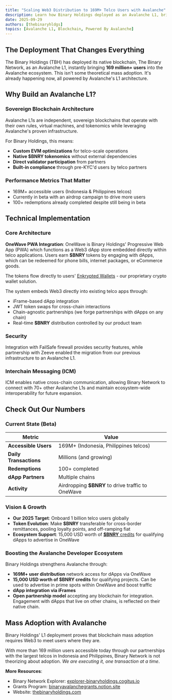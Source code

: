 ```yaml
---
title: "Scaling Web3 Distribution to 169M+ Telco Users with Avalanche"
description: Learn how Binary Holdings deployed as an Avalanche L1, bringing more than 169 million users into the Avalanche ecosystem through telco partnerships.
date: 2025-09-29
authors: [thebinaryhldgs]
topics: [Avalanche L1, Blockchain, Powered By Avalanche]
---
```


## The Deployment That Changes Everything

The Binary Holdings (TBH) has deployed its native blockchain, The Binary Network, as an Avalanche L1, instantly bringing **169 million+ users** into the Avalanche ecosystem. This isn't some theoretical mass adoption. It's already happening now, all powered by Avalanche's L1 architecture.

## Why Build an Avalanche L1?

### Sovereign Blockchain Architecture

Avalanche L1s are independent, sovereign blockchains that operate with their own rules, virtual machines, and tokenomics while leveraging Avalanche's proven infrastructure.

For Binary Holdings, this means:
- **Custom EVM optimizations** for telco-scale operations
- **Native **$BNRY** tokenomics** without external dependencies
- **Direct validator participation** from partners
- **Built-in compliance** through pre-KYC'd users by telco partners

### Performance Metrics That Matter

- 169M+ accessible users (Indonesia & Philippines telcos)
- Currently in beta with an airdrop campaign to drive more users
- 100+ redemptions already completed despite still being in beta

## Technical Implementation

### Core Architecture

**OneWave PWA Integration**: OneWave is Binary Holdings' Progressive Web App (PWA) which functions as a Web3 dApp store embedded directly within telco applications. Users earn **$BNRY** tokens by engaging with dApps, which can be redeemed for phone bills, internet packages, or eCommerce goods.

The tokens flow directly to users' [Enkrypted Wallets](https://enkrypted.io/auth) - our proprietary crypto wallet solution.

The system embeds Web3 directly into existing telco apps through:
- iFrame-based dApp integration
- JWT token swaps for cross-chain interactions
- Chain-agnostic partnerships (we forge partnerships with dApps on any chain)
- Real-time **$BNRY** distribution controlled by our product team

### Security

Integration with FailSafe firewall provides security features, while partnership with Zeeve enabled the migration from our previous infrastructure to an Avalanche L1.

### Interchain Messaging (ICM)

ICM enables native cross-chain communication, allowing Binary Network to connect with 70+ other Avalanche L1s and maintain ecosystem-wide interoperability for future expansion.

## Check Out Our Numbers

### Current State (Beta)

| Metric | Value |
|--------|-------|
| **Accessible Users** | 169M+ (Indonesia, Philippines telcos) |
| **Daily Transactions** | Millions (and growing) |
| **Redemptions** | 100+ completed |
| **dApp Partners** | Multiple chains |
| **Activity** | Airdropping **$BNRY** to drive traffic to OneWave |

### Vision & Growth

- **Our 2025 Target**: Onboard 1 billion telco users globally
- **Token Evolution**: Make **$BNRY** transferable for cross-border remittances, pooling loyalty points, and off-ramping fiat
- **Ecosystem Support**: 15,000 USD worth of [**$BNRY** credits](https://binaryavalanchegrants.notion.site/The-Binary-Holdings-x-Avalanche-Credit-Program-26b0b1ea9fae8025ae51ec2023f6addd) for qualifying dApps to advertise in OneWave

### Boosting the Avalanche Developer Ecosystem

Binary Holdings strengthens Avalanche through:

- **169M+ user distribution** network access for dApps via OneWave
- **15,000 USD worth of **$BNRY** credits** for qualifying projects. Can be used to advertise in prime spots within OneWave and boost traffic
- **dApp integration via iFrames**
- **Open partnership model** accepting any blockchain for integration. Engagement with dApps that live on other chains, is reflected on their native chain.

## Mass Adoption with Avalanche

Binary Holdings' L1 deployment proves that blockchain mass adoption requires Web3 to meet users where they are. 

With more than 169 million users accessible today through our partnerships with the largest telcos in Indonesia and Philippines, Binary Network is not theorizing about adoption. *We are executing it, one transaction at a time*.

**More Resources**:
- Binary Network Explorer: [explorer-binaryholdings.cogitus.io](https://explorer-binaryholdings.cogitus.io/)
- Grants Program: [binaryavalanchegrants.notion.site](https://binaryavalanchegrants.notion.site/)
- Website: [thebinaryholdings.com](https://www.thebinaryholdings.com/)
